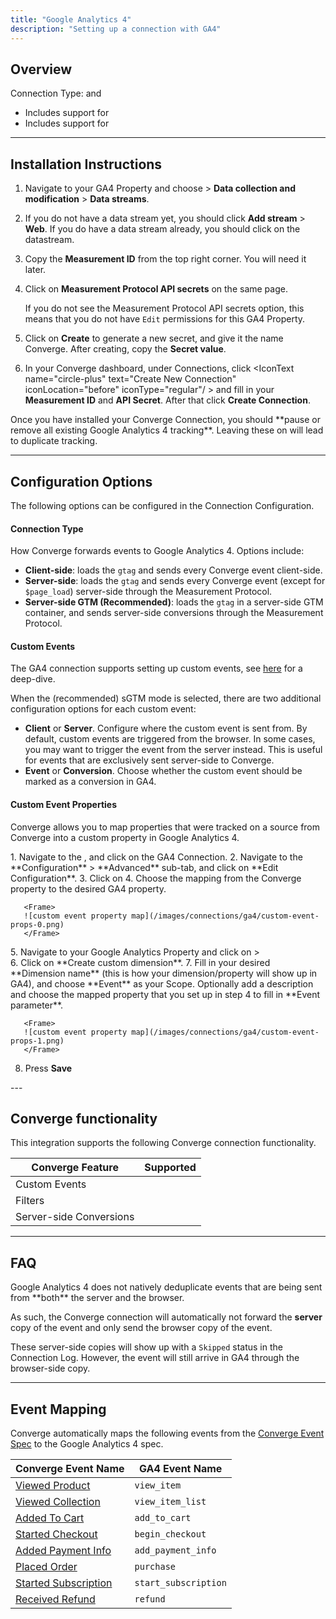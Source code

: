 ```yaml
---
title: "Google Analytics 4"
description: "Setting up a connection with GA4"
---
```



## Overview
Connection Type: <IconText text="Client-side" name="browser" iconType="duotone" iconLocation="after"/>  and <IconText text="Server-side" name="server" iconType="duotone" iconLocation="after"/>

- Includes support for <OutboundLink linkText="Server-side GTM" linkTarget="https://support.google.com/tagmanager/answer/6106009"/> 
- Includes support for <OutboundLink linkText="Consent Mode V2" linkTarget="https://developers.google.com/tag-platform/security/guides/consent?sjid=5329592855679349930-EU&consentmode=advanced#upgrade-consent-v2"/>

---

## Installation Instructions

<AccordionGroup >  
<Accordion icon="list" title="Installation Instructions">

1. Navigate to your GA4 Property and choose <IconText name="gear" text="Admin"/> > **Data collection and modification** > **Data streams**.

2. If you do not have a data stream yet, you should click **Add stream** > **Web**. If you do have a data stream already, you should click on the datastream.
   &nbsp;

3. Copy the **Measurement ID** from the top right corner. You will need it later.
   &nbsp;

4. Click on **Measurement Protocol API secrets** on the same page.

   <Info> If you do not see the Measurement Protocol API secrets option, this means that you do not have `Edit` permissions for this GA4 Property.  </Info>
   

5. Click on **Create** to generate a new secret, and give it the name Converge. After creating, copy the **Secret value**.
   &nbsp;


6. In your Converge dashboard, under Connections, click <IconText name="circle-plus" text="Create New Connection" iconLocation="before" iconType="regular"/ >  and fill in your **Measurement ID** and **API Secret**. After that click **Create Connection**.
   &nbsp;


</Accordion> 
<Warning> Once you have installed your Converge Connection, you should **pause or remove all existing Google Analytics 4 tracking**. Leaving these on will lead to duplicate tracking.  </Warning>
</AccordionGroup>

---

## Configuration Options

The following options can be configured in the Connection Configuration.

#### Connection Type

How Converge forwards events to Google Analytics 4. 
Options include:
- **Client-side**: loads the `gtag` and sends every Converge event client-side.
- **Server-side**: loads the `gtag` and sends every Converge event (except for `$page_load`) server-side through the Measurement Protocol. 
- **Server-side GTM (Recommended)**: loads the `gtag` in a server-side GTM container, and sends server-side conversions through the Measurement Protocol. 

#### Custom Events

The GA4 connection supports setting up custom events, see [here](/connections/custom-events#set-up-custom-events-for-your-connections) for a deep-dive.

When the (recommended) sGTM mode is selected, there are two additional configuration options for each custom event:
- **Client** or **Server**.
   Configure where the custom event is sent from.
   By default, custom events are triggered from the browser.
   In some cases, you may want to trigger the event from the server instead.
   This is useful for events that are exclusively sent server-side to Converge.
- **Event** or **Conversion**.
   Choose whether the custom event should be marked as a conversion in GA4.


#### Custom Event Properties

Converge allows you to map properties that were tracked on a source from Converge into a custom property in Google Analytics 4.

<AccordionGroup>
<Accordion title="Forward a custom event property to GA4">
<Steps>
 <Step title="Set up the forwarding rule in Converge">
    1. Navigate to the <OutboundLink linkText="Connections Tab in Converge" linkTarget="https://app.runconverge.com/-/connections" />, and click on the GA4 Connection.
    2. Navigate to the **Configuration** > **Advanced** sub-tab, and click on **Edit Configuration**.
    3. Click on  <IconText name="plus" text="Add Event Property" /> 
    4. Choose the mapping from the Converge property to the desired GA4 property.

       <Frame>
       ![custom event property map](/images/connections/ga4/custom-event-props-0.png)
       </Frame>
 </Step>
 <Step title="Set up a custom definition in GA4">
   5. Navigate to your Google Analytics Property and click on <IconText name="gear" text="Admin" /> > <br/> <IconText name="shapes" text="Custom definitions" iconType="regular"/>
   6. Click on **Create custom dimension**.
   7. Fill in your desired **Dimension name** (this is how your dimension/property will show up in GA4), and choose **Event** as your Scope. Optionally add a description and choose the mapped property that you set up in step 4 to fill in **Event parameter**.

       <Frame>
       ![custom event property map](/images/connections/ga4/custom-event-props-1.png)
       </Frame>
   8. Press **Save**
 </Step>
</Steps>
</Accordion>
</AccordionGroup>
---

## Converge functionality

This integration supports the following Converge connection functionality.

| Converge Feature        |       Supported       |
| ----------------------- | :-------------------: |
| Custom Events           | <Icon name="check" /> |
| Filters                 | <Icon name="check" /> |
| Server-side Conversions | <Icon name="check" /> |

--- 

## FAQ

<AccordionGroup>
<Accordion title="Why do I see a lot of events with a Skipped status in the Connection Log?">
  Google Analytics 4 does not natively deduplicate events that are being sent from **both** the server and the browser. 
  
  As such, the Converge connection will automatically not forward the **server** copy of the event and only send the browser copy of the event.
  
  These server-side copies will show up with a `Skipped` status in the Connection Log. However, the event will still arrive in GA4 through the browser-side copy.
</Accordion>
</AccordionGroup>

---

## Event Mapping

Converge automatically maps the following events from the [Converge Event Spec](/sources/converge-spec) to the Google Analytics 4 spec.

| Converge Event Name                                               | GA4 Event Name       |
| ----------------------------------------------------------------- | -------------------- |
| [Viewed Product](/sources/converge-spec#viewed-product)           | `view_item`          |
| [Viewed Collection](/sources/converge-spec#viewed-collection)     | `view_item_list`     |
| [Added To Cart](/sources/converge-spec#added-to-cart)             | `add_to_cart`        |
| [Started Checkout](/sources/converge-spec#started-checkout)       | `begin_checkout`     |
| [Added Payment Info](/sources/converge-spec#added-payment-info)   | `add_payment_info`   |
| [Placed Order](/sources/converge-spec#placed-order)               | `purchase`           |
| [Started Subscription](/sources/converge-spec#start-subscription) | `start_subscription` |
| [Received Refund ](/sources/converge-spec#received-refund)        | `refund`             |

